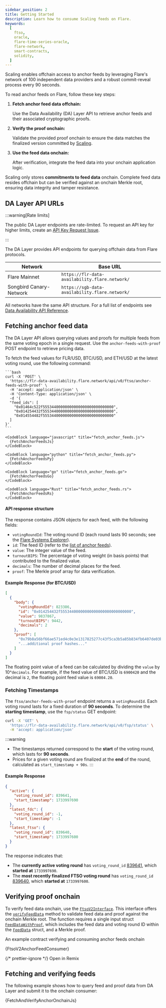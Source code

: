 ```yaml
---
sidebar_position: 2
title: Getting Started
description: Learn how to consume Scaling feeds on Flare.
keywords:
  [
    ftso,
    oracle,
    flare-time-series-oracle,
    flare-network,
    smart-contracts,
    solidity,
  ]
---
```



Scaling enables offchain access to anchor feeds by leveraging Flare's network of 100 independent data providers and a robust commit-reveal process every 90 seconds.

To read anchor feeds on Flare, follow these key steps:

1. **Fetch anchor feed data offchain:**

   Use the Data Availability (DA) Layer API to retrieve anchor feeds and their associated cryptographic proofs.

2. **Verify the proof onchain:**

   Validate the provided proof onchain to ensure the data matches the finalized version committed by [Scaling](/ftso/scaling/overview).

3. **Use the feed data onchain:**

   After verification, integrate the feed data into your onchain application logic.

Scaling only stores **commitments to feed data** onchain. Complete feed data resides offchain but can be verified against an onchain Merkle root, ensuring data integrity and tamper resistance.

## DA Layer API URLs

:::warning[Rate limits]

The public DA Layer endpoints are rate-limited. To request an API key for higher limits, create an [API Key Request Issue](https://github.com/flare-foundation/developer-hub/issues/new/choose).

:::

The DA Layer provides API endpoints for querying offchain data from Flare protocols.

| Network                 | Base URL                                       |
| ----------------------- | ---------------------------------------------- |
| Flare Mainnet           | `https://flr-data-availability.flare.network/` |
| Songbird Canary-Network | `https://sgb-data-availability.flare.network/` |

All networks have the same API structure. For a full list of endpoints see [Data Availability API Reference](/fdc/reference/data-availability-api).

## Fetching anchor feed data

The DA Layer API allows querying values and proofs for multiple feeds from the same voting epoch in a single request. Use the `anchor-feeds-with-proof` POST endpoint to retrieve pricing data.

To fetch the feed values for FLR/USD, BTC/USD, and ETH/USD at the latest voting round, use the following command:

<Tabs>
  <TabItem value="curl" label="curl" default>

    ```bash
    curl -X 'POST' \
      'https://flr-data-availability.flare.network/api/v0/ftso/anchor-feeds-with-proof' \
      -H 'accept: application/json' \
      -H 'Content-Type: application/json' \
      -d '{
      "feed_ids": [
        "0x01464c522f55534400000000000000000000000000",
        "0x014254432f55534400000000000000000000000000",
        "0x014554482f55534400000000000000000000000000"
      ]
    }'
    ```

  </TabItem>
  <TabItem value="javascript" label="Javascript">

    <CodeBlock language="javascript" title="fetch_anchor_feeds.js">
      {FetchAnchorFeedsJs}
    </CodeBlock>

  </TabItem>
  <TabItem value="python" label="Python">

    <CodeBlock language="python" title="fetch_anchor_feeds.py">
      {FetchAnchorFeedsPy}
    </CodeBlock>

  </TabItem>
  <TabItem value="go" label="Go">

    <CodeBlock language="go" title="fetch_anchor_feeds.go">
      {FetchAnchorFeedsGo}
    </CodeBlock>

  </TabItem>
  <TabItem value="rust" label="Rust">

    <CodeBlock language="Rust" title="fetch_anchor_feeds.rs">
      {FetchAnchorFeedsRs}
    </CodeBlock>

  </TabItem>
</Tabs>

#### API response structure

The response contains JSON objects for each feed, with the following fields:

- `votingRoundId`: The voting round ID (each round lasts 90 seconds; see the [Flare Systems Explorer](https://flare-systems-explorer.flare.network/voting-epoch)).
- `id`: The feed ID (refer to the [list of anchor feeds](/ftso/scaling/anchor-feeds)).
- `value`: The integer value of the feed.
- `turnoutBIPS`: The percentage of voting weight (in basis points) that contributed to the finalized value.
- `decimals`: The number of decimal places for the feed.
- `proof`: The Merkle proof array for data verification.

#### Example Response (for BTC/USD)

```json
[
  {
    "body": {
      "votingRoundId": 823386,
      "id": "0x014254432f55534400000000000000000000000000",
      "value": 9837867,
      "turnoutBIPS": 9442,
      "decimals": 2
    },
    "proof": [
      "0x79b8a56bf66ae571ed4c0e3e1317825277c43f5ca3b5a85b834fb6407de03b63",
      "...additional proof hashes..."
    ]
  }
]
```

The floating point value of a feed can be calculated by dividing the `value` by 10^`decimals`. For example, if the feed value of BTC/USD is `6900420` and the decimal is `2`, the floating point feed value is `69004.20`.

### Fetching Timestamps

The `ftso/anchor-feeds-with-proof` endpoint returns a `votingRoundId`. Each voting round lasts for a fixed duration of **90 seconds**. To determine the **starting timestamp**, use the `fsp/status` GET endpoint:

```bash
curl -X 'GET' \
  'https://flr-data-availability.flare.network/api/v0/fsp/status' \
  -H 'accept: application/json'
```

:::warning

- The timestamps returned correspond to the **start** of the voting round, which lasts for **90 seconds**.
- Prices for a given voting round are finalized at the **end** of the round, calculated as `start_timestamp + 90s`.
  :::

#### Example Response

```json
{
  "active": {
    "voting_round_id": 839641,
    "start_timestamp": 1733997690
  },
  "latest_fdc": {
    "voting_round_id": -1,
    "start_timestamp": -1
  },
  "latest_ftso": {
    "voting_round_id": 839640,
    "start_timestamp": 1733997600
  }
}
```

The response indicates that:

- The **currently active voting round** has `voting_round_id` [839641](https://flare-systems-explorer.flare.network/voting-epoch/839641), which **started at** `1733997690`.
- The **most recently finalized FTSO voting round** has `voting_round_id` [839640](https://flare-systems-explorer.flare.network/voting-epoch/839640), which **started at** `1733997600`.

## Verifying proof onchain

To verify feed data onchain, use the [`FtsoV2Interface`](/ftso/solidity-reference/FtsoV2Interface). This interface offers the [`verifyFeedData`](/ftso/solidity-reference/FtsoV2Interface#verifyfeeddata) method to validate feed data and proof against the onchain Merkle root.
The function requires a single input struct [`FeedDataWithProof`](/ftso/solidity-reference/FtsoV2Interface#feeddatawithproof), which includes the feed data and voting round ID within the [`FeedData`](/ftso/solidity-reference/FtsoV2Interface#feeddata) struct, and a Merkle proof.

An example contract verifying and consuming anchor feeds onchain

<CodeBlock language="solidity" title="FtsoV2AnchorFeedConsumer.sol">
  {FtsoV2AnchorFeedConsumer}
</CodeBlock>

{/* prettier-ignore */}
<Remix fileName="FtsoV2AnchorFeedConsumer.sol">Open in Remix</Remix>

## Fetching and verifying feeds

The following example shows how to query feed and proof data from DA Layer and submit it to the onchain consumer:

<CodeBlock language="javascript" title="fetch_and_verify_anchor_onchain.js">
  {FetchAndVerifyAnchorOnchainJs}
</CodeBlock>
